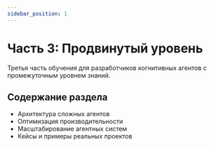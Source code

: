 ```yaml
---
sidebar_position: 1
---
```


# Часть 3: Продвинутый уровень

Третья часть обучения для разработчиков когнитивных агентов с промежуточным уровнем знаний.

## Содержание раздела

- Архитектура сложных агентов
- Оптимизация производительности
- Масштабирование агентных систем
- Кейсы и примеры реальных проектов 